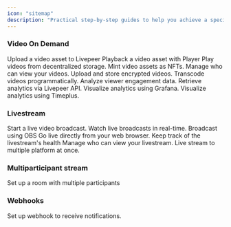 ```yaml
---
icon: "sitemap"
description: "Practical step-by-step guides to help you achieve a specific goal. These guides are designed to help you get started with a specific task or feature."
---
```


### Video On Demand

<CardGroup cols={2}>
  <Card title="Upload asset" icon="video">
    Upload a video asset to Livepeer
  </Card>
  <Card title="Playback a video on-demand" icon="play">
    Playback a video asset with Player
  </Card>
  <Card title="Playback video from IPFS/Arweave" icon="play">
    Play videos from decentralized storage.
  </Card>
  <Card title="Mint video NFT" icon="file">
    Mint video assets as NFTs.
  </Card>
  <Card title="Control access to video assets" icon="lock">
    Manage who can view your videos.
  </Card>
  <Card title="Upload encrypted files" icon="lock">
    Upload and store encrypted videos.
  </Card>
  <Card title="Transcode API" icon="code">
    Transcode videos programmatically.
  </Card>
  <Card title="Viewership Engagement Analytics" icon="chart-bar">
    Analyze viewer engagement data.
  </Card>
  <Card title="Get engagement analytics via API" icon="chart-bar">
    Retrieve analytics via Livepeer API.
  </Card>
  <Card title="Get engagement analytics via Grafana" icon="chart-bar">
    Visualize analytics using Grafana.
  </Card>
  <Card title="Get analytics via Timeplus" icon="eye">
    Visualize analytics using Timeplus.
  </Card>
</CardGroup>

### Livestream

<CardGroup cols={2}>
  <Card title="Create livestream" icon="video">
    Start a live video broadcast.
  </Card>
  <Card title="Playback a livestream" icon="play">
    Watch live broadcasts in real-time.
  </Card>
  <Card title="Stream via OBS" icon="desktop">
    Broadcast using OBS
  </Card>
  <Card title="Livestream from the browser" icon="globe">
    Go live directly from your web browser.
  </Card>
  <Card title="Monitor stream health" icon="wave-pulse">
    Keep track of the livestream's health
  </Card>
  <Card title="Control access to livestreams" icon="lock">
    Manage who can view your livestream.
  </Card>
  <Card title="Set up a multistream" icon="arrow-right-arrow-left">
    Live stream to multiple platform at once.
  </Card>
</CardGroup>

### Multiparticipant stream

<CardGroup cols={2}>
  <Card title="Setup a multiparticipant livestream" icon="people-group">
    Set up a room with multiple participants
  </Card>
</CardGroup>

### Webhooks

<CardGroup cols={2}>
  <Card title="Set up and listen for webhooks" icon="bell">
    Set up webhook to receive notifications.
  </Card>
</CardGroup>

